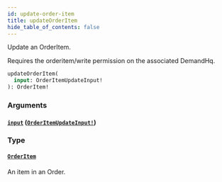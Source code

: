 ```yaml
---
id: update-order-item
title: updateOrderItem
hide_table_of_contents: false
---
```



Update an OrderItem.

Requires the orderitem/write permission on the associated DemandHq.

```graphql
updateOrderItem(
  input: OrderItemUpdateInput!
): OrderItem!
```


### Arguments

#### [`input`](#) ([`OrderItemUpdateInput!`](/demand/api/graphql-admin/reference/inputs/order-item-update-input))




### Type

#### [`OrderItem`](/demand/api/graphql-admin/reference/objects/order-item)

An item in an Order.




